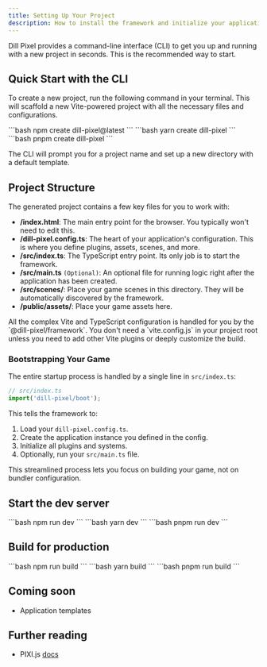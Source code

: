 ```yaml
---
title: Setting Up Your Project
description: How to install the framework and initialize your application.
---
```



Dill Pixel provides a command-line interface (CLI) to get you up and running with a new project in seconds. This is the recommended way to start.

## Quick Start with the CLI

To create a new project, run the following command in your terminal. This will scaffold a new Vite-powered project with all the necessary files and configurations.

<Tabs>
	<TabItem label="npm">
		```bash
		npm create dill-pixel@latest
		```
	</TabItem>
	<TabItem label="yarn">
		```bash
		yarn create dill-pixel
		```
	</TabItem>
	<TabItem label="pnpm">
		```bash
		pnpm create dill-pixel
		```
	</TabItem>
</Tabs>

The CLI will prompt you for a project name and set up a new directory with a default template.

## Project Structure

The generated project contains a few key files for you to work with:

- **/index.html**: The main entry point for the browser. You typically won't need to edit this.
- **/dill-pixel.config.ts**: The heart of your application's configuration. This is where you define plugins, assets, scenes, and more.
- **/src/index.ts**: The TypeScript entry point. Its only job is to start the framework.
- **/src/main.ts** `(Optional)`: An optional file for running logic right after the application has been created.
- **/src/scenes/**: Place your game scenes in this directory. They will be automatically discovered by the framework.
- **/public/assets/**: Place your game assets here.

<Aside>
All the complex Vite and TypeScript configuration is handled for you by the `@dill-pixel/framework`. You don't need a `vite.config.js` in your project root unless you need to add other Vite plugins or deeply customize the build.
</Aside>

### Bootstrapping Your Game

The entire startup process is handled by a single line in `src/index.ts`:

```ts
// src/index.ts
import('dill-pixel/boot');
```

This tells the framework to:
1. Load your `dill-pixel.config.ts`.
2. Create the application instance you defined in the config.
3. Initialize all plugins and systems.
4. Optionally, run your `src/main.ts` file.

This streamlined process lets you focus on building your game, not on bundler configuration.

## Start the dev server

<Tabs>
	<TabItem label={"npm"}>
		```bash
		npm run dev
		```
	</TabItem>
	<TabItem label={"yarn"}>
		```bash
		yarn dev
		```
	</TabItem>
	<TabItem label={"pnpm"}>
		```bash
		pnpm run dev
		```
	</TabItem>
</Tabs>

## Build for production

<Tabs>
	<TabItem label={"npm"}>
		```bash
		npm run build
		```
	</TabItem>
	<TabItem label={"yarn"}>
		```bash
		yarn build
		```
	</TabItem>
	<TabItem label={"pnpm"}>
		```bash
		pnpm run build
		```
	</TabItem>
</Tabs>

## Coming soon
- Application templates

## Further reading

- PIXI.js [docs](https://pixijs.download/dev/docs/index.html)

